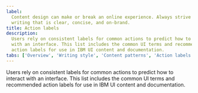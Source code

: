 ```yaml
---
label:
  Content design can make or break an online experience. Always strive for
  writing that is clear, concise, and on-brand.
title: Action labels
description:
  Users rely on consistent labels for common actions to predict how to interact
  with an interface. This list includes the common UI terms and recommended
  action labels for use in IBM UI content and documentation.
tabs: ['Overview', 'Writing style', 'Content patterns', 'Action labels']
---
```



<PageDescription>

Users rely on consistent labels for common actions to predict how to interact
with an interface. This list includes the common UI terms and recommended action
labels for use in IBM UI content and documentation.

</PageDescription>

<GlossaryComponent />
